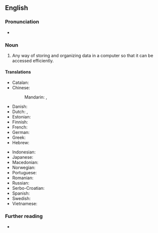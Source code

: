 {{also|data-structure}}
==English==

===Pronunciation===
* {{audio|en-us-data structure.ogg|Audio (US)|lang=en}}

===Noun===
{{examples-right|[[matrix]], [[stack]], [[queue]], [[dequeue]], [[list]], [[vector]], [[scenegraph]], [[tree]]}}
{{en-noun}}

# {{lb|en|computer science}} Any way of storing and organizing data in a computer so that it can be accessed efficiently.

====Translations====
{{trans-top|organization of data}}
* Catalan: {{t|ca|[[estructura]] [[de]] [[dades]]|f}}
* Chinese:
*: Mandarin: {{t|cmn|數據結構|sc=Hani}}, {{t|cmn|数据结构|tr=shùjù jiégòu|sc=Hani}}
* Danish: {{t|da|datastruktur}}
* Dutch: {{t|nl|gegevensstructuur}}, {{t+|nl|datastructuur|f}}
* Estonian: {{t|et|andmestruktuur}}
* Finnish: {{t+|fi|tietorakenne}}
* French: {{t|fr|structure de donnée|f}}
* German: {{t|de|Datenstruktur|f}}
* Greek: {{t|el|δομή δεδομένων|f|sc=Grek}}
* Hebrew: {{t+|he|מבנה נתונים|m}}
{{trans-mid}}
* Indonesian: {{t|id|[[struktur]] [[data]]}}
* Japanese: {{t|ja|データ構造|tr=でーたこうぞう, dēta kōzō}}
* Macedonian: {{t+|mk|пода́точна структу́ра|f}}
* Norwegian: {{t|no|datastruktur|m}}
* Portuguese: {{t|pt|estrutura de dados|f}}
* Romanian: {{t|ro|structură de date|f}}
* Russian: {{t+|ru|структу́ра да́нных|f}}
* Serbo-Croatian: {{t|sh|podatkovna struktura|f}}
* Spanish: {{t|es|estructura de datos|f}}
* Swedish: {{t|sv|datastruktur|c}}
* Vietnamese: {{t|vi|cấu trúc dữ liệu}}
{{trans-bottom}}

===Further reading===
* {{pedia}}
